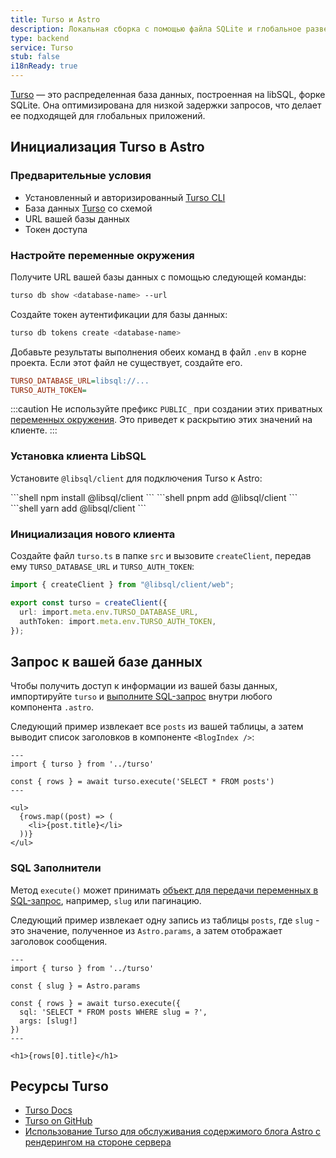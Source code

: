 ```yaml
---
title: Turso и Astro
description: Локальная сборка с помощью файла SQLite и глобальное развертывание с помощью Turso.
type: backend
service: Turso
stub: false
i18nReady: true
---
```


[Turso](https://turso.tech) — это распределенная база данных, построенная на libSQL, форке SQLite. Она оптимизирована для низкой задержки запросов, что делает ее подходящей для глобальных приложений.

## Инициализация Turso в Astro

### Предварительные условия

- Установленный и авторизированный [Turso CLI](https://docs.turso.tech/reference/turso-cli)
- База данных [Turso](https://turso.tech) со схемой
- URL вашей базы данных
- Токен доступа

### Настройте переменные окружения

Получите URL вашей базы данных с помощью следующей команды:

```bash
turso db show <database-name> --url
```

Создайте токен аутентификации для базы данных:

```bash
turso db tokens create <database-name>
```

Добавьте результаты выполнения обеих команд в файл `.env` в корне проекта. Если этот файл не существует, создайте его.

```ini title=".env"
TURSO_DATABASE_URL=libsql://...
TURSO_AUTH_TOKEN=
```

:::caution
Не используйте префикс `PUBLIC_` при создании этих приватных [переменных окружения](/ru/guides/environment-variables/). Это приведет к раскрытию этих значений на клиенте.
:::

### Установка клиента LibSQL

Установите `@libsql/client` для подключения Turso к Astro:

<PackageManagerTabs>
  <Fragment slot="npm">
    ```shell
    npm install @libsql/client
    ```
  </Fragment>
  <Fragment slot="pnpm">
    ```shell
    pnpm add @libsql/client
    ```
  </Fragment>
  <Fragment slot="yarn">
    ```shell
    yarn add @libsql/client
    ```
  </Fragment>
</PackageManagerTabs>

### Инициализация нового клиента

Создайте файл `turso.ts` в папке `src` и вызовите `createClient`, передав ему `TURSO_DATABASE_URL` и `TURSO_AUTH_TOKEN`:

```ts title="src/turso.ts"
import { createClient } from "@libsql/client/web";

export const turso = createClient({
  url: import.meta.env.TURSO_DATABASE_URL,
  authToken: import.meta.env.TURSO_AUTH_TOKEN,
});
```

## Запрос к вашей базе данных

Чтобы получить доступ к информации из вашей базы данных, импортируйте `turso` и [выполните SQL-запрос](https://docs.turso.tech/libsql/client-access/javascript-typescript-sdk#execute-a-single-statement) внутри любого компонента `.astro`.

Следующий пример извлекает все `posts` из вашей таблицы, а затем выводит список заголовков в компоненте `<BlogIndex />`:

```astro title="src/components/BlogIndex.astro"
---
import { turso } from '../turso'

const { rows } = await turso.execute('SELECT * FROM posts')
---

<ul>
  {rows.map((post) => (
    <li>{post.title}</li>
  ))}
</ul>
```

### SQL Заполнители

Метод `execute()` может принимать [объект для передачи переменных в SQL-запрос](https://docs.turso.tech/libsql/client-access/javascript-typescript-sdk#positional-placeholders), например, `slug` или пагинацию.

Следующий пример извлекает одну запись из таблицы `posts`, где `slug` - это значение, полученное из `Astro.params`, а затем отображает заголовок сообщения.

```astro title="src/pages/index.astro"
---
import { turso } from '../turso'

const { slug } = Astro.params

const { rows } = await turso.execute({
  sql: 'SELECT * FROM posts WHERE slug = ?',
  args: [slug!]
})
---

<h1>{rows[0].title}</h1>
```

## Ресурсы Turso
- [Turso Docs](https://docs.turso.tech)
- [Turso on GitHub](https://github.com/tursodatabase)
- [Использование Turso для обслуживания содержимого блога Astro с рендерингом на стороне сервера](https://blog.turso.tech/using-turso-to-serve-a-server-side-rendered-astro-blogs-content-58caa6188bd5)